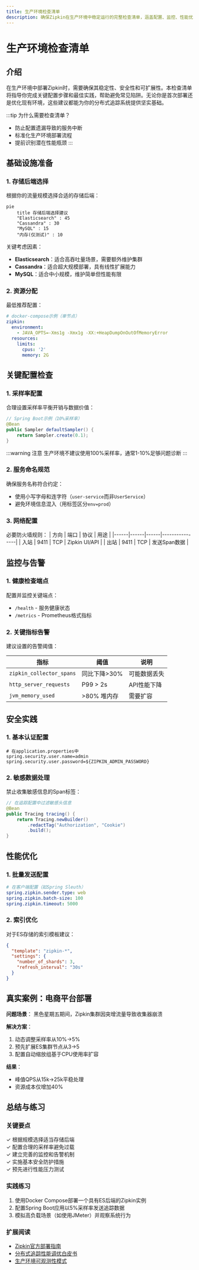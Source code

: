 ```yaml
---
title: 生产环境检查清单
description: 确保Zipkin在生产环境中稳定运行的完整检查清单，涵盖配置、监控、性能优化等关键实践
---
```


# 生产环境检查清单

## 介绍

在生产环境中部署Zipkin时，需要确保其稳定性、安全性和可扩展性。本检查清单将指导你完成关键配置步骤和最佳实践，帮助避免常见陷阱。无论你是首次部署还是优化现有环境，这些建议都能为你的分布式追踪系统提供坚实基础。

:::tip 为什么需要检查清单？
- 防止配置遗漏导致的服务中断
- 标准化生产环境部署流程
- 提前识别潜在性能瓶颈
:::

## 基础设施准备

### 1. 存储后端选择
根据你的流量规模选择合适的存储后端：

```mermaid
pie
    title 存储后端选择建议
    "Elasticsearch" : 45
    "Cassandra" : 30
    "MySQL" : 15
    "内存(仅测试)" : 10
```

关键考虑因素：
- **Elasticsearch**：适合高吞吐量场景，需要额外维护集群
- **Cassandra**：适合超大规模部署，具有线性扩展能力
- **MySQL**：适合中小规模，维护简单但性能有限

### 2. 资源分配
最低推荐配置：
```yaml
# docker-compose示例（单节点）
zipkin:
  environment:
    - JAVA_OPTS=-Xms1g -Xmx1g -XX:+HeapDumpOnOutOfMemoryError
  resources:
    limits:
      cpus: '2'
      memory: 2G
```

## 关键配置检查

### 1. 采样率配置
合理设置采样率平衡开销与数据价值：

```java
// Spring Boot示例（10%采样率）
@Bean
public Sampler defaultSampler() {
    return Sampler.create(0.1);
}
```

:::warning 注意
生产环境不建议使用100%采样率，通常1-10%足够问题诊断
:::

### 2. 服务命名规范
确保服务名称符合约定：
- 使用小写字母和连字符（`user-service`而非`UserService`）
- 避免环境信息混入（用标签区分`env=prod`）

### 3. 网络配置
必要防火墙规则：
| 方向 | 端口 | 协议 | 用途           |
|------|------|------|----------------|
| 入站 | 9411 | TCP  | Zipkin UI/API   |
| 出站 | 9411 | TCP  | 发送Span数据    |

## 监控与告警

### 1. 健康检查端点
配置并监控关键端点：
- `/health` - 服务健康状态
- `/metrics` - Prometheus格式指标

### 2. 关键指标告警
建议设置的告警阈值：

| 指标                     | 阈值              | 说明                     |
|--------------------------|-------------------|--------------------------|
| `zipkin_collector_spans` | 同比下降>30%      | 可能数据丢失             |
| `http_server_requests`   | P99 > 2s          | API性能下降              |
| `jvm_memory_used`        | >80% 堆内存       | 需要扩容                 |

## 安全实践

### 1. 基本认证配置
```properties
# 在application.properties中
spring.security.user.name=admin
spring.security.user.password=${ZIPKIN_ADMIN_PASSWORD}
```

### 2. 敏感数据处理
禁止收集敏感信息的Span标签：
```java
// 在追踪配置中过滤敏感头信息
@Bean
public Tracing tracing() {
    return Tracing.newBuilder()
        .redactTag("Authorization", "Cookie")
        .build();
}
```

## 性能优化

### 1. 批量发送配置
```yaml
# 在客户端配置（如Spring Sleuth）
spring.zipkin.sender.type: web
spring.zipkin.batch-size: 100
spring.zipkin.timeout: 5000
```

### 2. 索引优化
对于ES存储的索引模板建议：
```json
{
  "template": "zipkin-*",
  "settings": {
    "number_of_shards": 3,
    "refresh_interval": "30s"
  }
}
```

## 真实案例：电商平台部署

**问题场景**：
黑色星期五期间，Zipkin集群因突增流量导致收集器崩溃

**解决方案**：
1. 动态调整采样率从10%→5%
2. 预先扩展ES集群节点从3→5
3. 配置自动缩放组基于CPU使用率扩容

**结果**：
- 峰值QPS从15k→25k平稳处理
- 资源成本仅增加40%

## 总结与练习

### 关键要点
✓ 根据规模选择适当存储后端<br />
✓ 配置合理的采样率避免过载<br />
✓ 建立完善的监控和告警机制<br />
✓ 实施基本安全防护措施<br />
✓ 预先进行性能压力测试

### 实践练习
1. 使用Docker Compose部署一个具有ES后端的Zipkin实例
2. 配置Spring Boot应用以5%采样率发送追踪数据
3. 模拟高负载场景（如使用JMeter）并观察系统行为

### 扩展阅读
- [Zipkin官方部署指南](https://zipkin.io/pages/deploy.html)
- [分布式追踪性能调优白皮书](https://example.com/tracing-performance)
- [生产环境可观测性模式](https://example.com/observability-patterns)